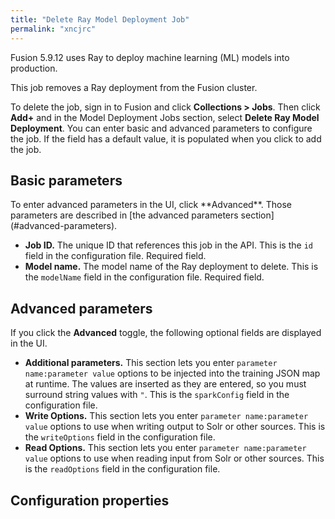 ```yaml
---
title: "Delete Ray Model Deployment Job"
permalink: "xncjrc"
---
```


Fusion 5.9.12 uses Ray to deploy machine learning (ML) models into production.

This job removes a Ray deployment from the Fusion cluster.

To delete the job, sign in to Fusion and click **Collections > Jobs**. Then click **Add+** and in the Model Deployment Jobs section, select **Delete Ray Model Deployment**. You can enter basic and advanced parameters to configure the job. If the field has a default value, it is populated when you click to add the job.

## Basic parameters

<Note>
To enter advanced parameters in the UI, click **Advanced**. Those parameters are described in [the advanced parameters section](#advanced-parameters).
</Note>

* **Job ID.** The unique ID that references this job in the API. This is the `id` field in the configuration file. Required field.
* **Model name.** The model name of the Ray deployment to delete. This is the `modelName` field in the configuration file. Required field.

## Advanced parameters

If you click the **Advanced** toggle, the following optional fields are displayed in the UI.

* **Additional parameters.** This section lets you enter `parameter name:parameter value` options to be injected into the training JSON map at runtime. The values are inserted as they are entered, so you must surround string values with `"`. This is the `sparkConfig` field in the configuration file.
* **Write Options.** This section lets you enter `parameter name:parameter value` options to use when writing output to Solr or other sources. This is the `writeOptions` field in the configuration file.
* **Read Options.** This section lets you enter `parameter name:parameter value` options to use when reading input from Solr or other sources. This is the `readOptions` field in the configuration file.

## Configuration properties


<SchemaParamFields schema={schema}/>
